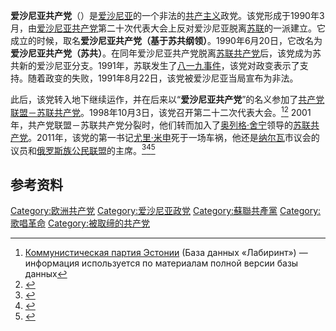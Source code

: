 {{expand|time=2015-02-28T04:45:56+00:00}}
{{not|爱沙尼亚共产党}}
{{共产党}}
'''爱沙尼亚共产党'''（{{lang-et|Eestimaa Kommunistlik Partei}}）是[[爱沙尼亚|爱沙尼亚]]的一个非法的[[共产主义|共产主义]]政党。该党形成于1990年3月，由[[爱沙尼亚共产党|爱沙尼亚共产党]]第二十次代表大会上反对爱沙尼亚脱离[[苏联|苏联]]的一派建立。它成立的时候，取名'''爱沙尼亚共产党（基于苏共纲领）'''。1990年6月20日，它改名为'''爱沙尼亚共产党（苏共）'''。在同年爱沙尼亚共产党脱离[[苏联共产党|苏联共产党]]后，该党成为苏共新的爱沙尼亚分支。1991年，苏联发生了[[八一九事件|八一九事件]]，该党对政变表示了支持。随着政变的失败，1991年8月22日，该党被爱沙尼亚当局宣布为非法。

此后，该党转入地下继续运作，并在后来以“'''爱沙尼亚共产党'''”的名义参加了[[共产党联盟－苏联共产党|共产党联盟－苏联共产党]]。1998年10月3日，该党召开第二十二次代表大会。<ref name="kpe_lab">[http://www.labyrinth.ru/content/card.asp?cardid=27158 Коммунистическая партия Эстонии] {{Wayback|url=http://www.labyrinth.ru/content/card.asp?cardid=27158 |date=20160305030030 }} (База данных «Лабиринт») — информация используется по материалам полной версии базы данных</ref><ref name="kpe_kpss">{{Cite web |url=http://www.knowbysight.info/1_ESTON/08256.asp |title=Коммунистическая партия Эстонии (КПСС) 1990—1991 |accessdate=2016-12-03 |archive-date=2018-03-23 |archive-url=https://web.archive.org/web/20180323031235/http://www.knowbysight.info/1_ESTON/08256.asp |dead-url=no }}</ref> 2001年，共产党联盟－苏联共产党分裂时，他们转而加入了[[奥列格·舍宁|奥列格·舍宁]]领导的[[苏联共产党_(2001年)|苏联共产党]]。2011年，该党的第一书记[[尤里·米申|尤里·米申]]死于一场车祸，他还是[[纳尔瓦|纳尔瓦]]市议会的议员和[[俄罗斯族公民联盟|俄罗斯族公民联盟]]的主席。<ref>{{Cite web |url=http://solidnet.org/russia-communist-party-of-soviet-union/2452-cp-of-soviet-union-ru |title=Трагически погиб член ЦК КПСС Ю. А. Мишин |accessdate=2016-12-03 |archiveurl=https://web.archive.org/web/20121113211028/http://solidnet.org/russia-communist-party-of-soviet-union/2452-cp-of-soviet-union-ru |archivedate=2012-11-13 |deadurl=yes }}</ref><ref>{{Cite web |url=http://ru.kke.gr/news/news2012/2012-01-02-mishin |title=Соболезнования КПГ в связи с трагической гибелью т. Ю. Мишина |accessdate=2016-12-03 |archive-date=2012-07-02 |archive-url=https://web.archive.org/web/20120702134714/http://ru.kke.gr/news/news2012/2012-01-02-mishin |dead-url=yes }}</ref><ref>{{Cite web |url=http://solidnet.org/spain-communist-party-of-peoples-of-spain/2466-cp-of-the-peoples-of-spain-condolences-note-on-the-passing-away-of-cde-yuri-mishin-en |title=Condolences note on the passing away of cde Yuri Mishin |accessdate=2016-12-03 |archive-date=2012-11-13 |archive-url=https://web.archive.org/web/20121113211043/http://solidnet.org/spain-communist-party-of-peoples-of-spain/2466-cp-of-the-peoples-of-spain-condolences-note-on-the-passing-away-of-cde-yuri-mishin-en |dead-url=yes }}</ref>

==参考资料==
{{reflist}}
{{欧洲的共产党}}
[[Category:欧洲共产党|Category:欧洲共产党]]
[[Category:爱沙尼亚政党|Category:爱沙尼亚政党]]
[[Category:蘇聯共產黨|Category:蘇聯共產黨]]
[[Category:歌唱革命|Category:歌唱革命]]
[[Category:被取缔的共产党|Category:被取缔的共产党]]